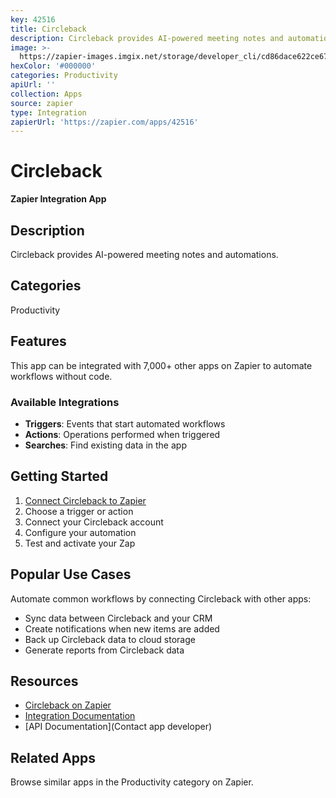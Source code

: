 ```yaml
---
key: 42516
title: Circleback
description: Circleback provides AI-powered meeting notes and automations.
image: >-
  https://zapier-images.imgix.net/storage/developer_cli/cd86dace622ce67888996af288588cb7.png?auto=format%2Ccompress&ixlib=python-3.0.0&q=50
hexColor: '#000000'
categories: Productivity
apiUrl: ''
collection: Apps
source: zapier
type: Integration
zapierUrl: 'https://zapier.com/apps/42516'
---
```

# Circleback

**Zapier Integration App**

## Description

Circleback provides AI-powered meeting notes and automations.

## Categories

Productivity

## Features

This app can be integrated with 7,000+ other apps on Zapier to automate workflows without code.

### Available Integrations

- **Triggers**: Events that start automated workflows
- **Actions**: Operations performed when triggered
- **Searches**: Find existing data in the app

## Getting Started

1. [Connect Circleback to Zapier](https://zapier.com/apps/42516)
2. Choose a trigger or action
3. Connect your Circleback account
4. Configure your automation
5. Test and activate your Zap

## Popular Use Cases

Automate common workflows by connecting Circleback with other apps:

- Sync data between Circleback and your CRM
- Create notifications when new items are added
- Back up Circleback data to cloud storage
- Generate reports from Circleback data

## Resources

- [Circleback on Zapier](https://zapier.com/apps/42516)
- [Integration Documentation](https://zapier.com/apps/42516/integrations)
- [API Documentation](Contact app developer)

## Related Apps

Browse similar apps in the Productivity category on Zapier.
